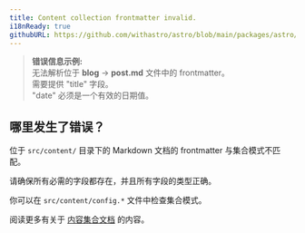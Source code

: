 ```yaml
---
title: Content collection frontmatter invalid.
i18nReady: true
githubURL: https://github.com/withastro/astro/blob/main/packages/astro/src/core/errors/errors-data.ts
---
```


> **错误信息示例:**<br/>
无法解析位于 **blog** → **post.md** 文件中的 frontmatter。<br/>
需要提供 "title" 字段。<br/>
"date" 必须是一个有效的日期值。

## 哪里发生了错误？

位于 `src/content/` 目录下的 Markdown 文档的 frontmatter 与集合模式不匹配。

请确保所有必需的字段都存在，并且所有字段的类型正确。

你可以在 `src/content/config.*` 文件中检查集合模式。

阅读更多有关于 [内容集合文档](/zh-cn/guides/content-collections/) 的内容。
